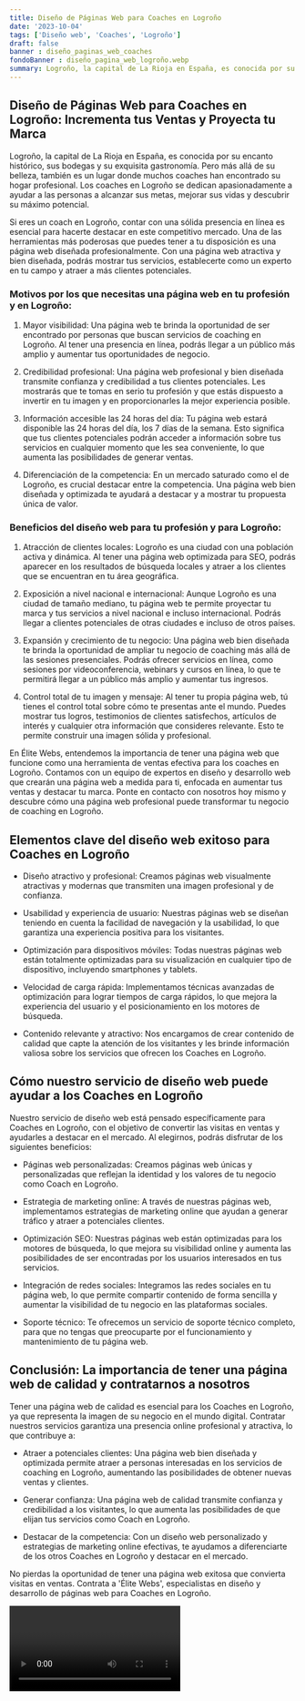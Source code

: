 ```yaml
---
title: Diseño de Páginas Web para Coaches en Logroño
date: '2023-10-04'
tags: ['Diseño web', 'Coaches', 'Logroño']
draft: false
banner : diseño_paginas_web_coaches
fondoBanner : diseño_pagina_web_logroño.webp
summary: Logroño, la capital de La Rioja en España, es conocida por su encanto histórico, sus bodegas y su exquisita gastronomía. Pero más allá de su belleza, también es un lugar donde muchos coaches han encontrado su hogar profesional. Los coaches en Logroño se dedican apasionadamente a ayudar a las personas a alcanzar sus metas, mejorar sus vidas y descubrir su máximo potencial.
---
```


## Diseño de Páginas Web para Coaches en Logroño: Incrementa tus Ventas y Proyecta tu Marca

Logroño, la capital de La Rioja en España, es conocida por su encanto histórico, sus bodegas y su exquisita gastronomía. Pero más allá de su belleza, también es un lugar donde muchos coaches han encontrado su hogar profesional. Los coaches en Logroño se dedican apasionadamente a ayudar a las personas a alcanzar sus metas, mejorar sus vidas y descubrir su máximo potencial.

Si eres un coach en Logroño, contar con una sólida presencia en línea es esencial para hacerte destacar en este competitivo mercado. Una de las herramientas más poderosas que puedes tener a tu disposición es una página web diseñada profesionalmente. Con una página web atractiva y bien diseñada, podrás mostrar tus servicios, establecerte como un experto en tu campo y atraer a más clientes potenciales.

### Motivos por los que necesitas una página web en tu profesión y en Logroño:

1. Mayor visibilidad: Una página web te brinda la oportunidad de ser encontrado por personas que buscan servicios de coaching en Logroño. Al tener una presencia en línea, podrás llegar a un público más amplio y aumentar tus oportunidades de negocio.

2. Credibilidad profesional: Una página web profesional y bien diseñada transmite confianza y credibilidad a tus clientes potenciales. Les mostrarás que te tomas en serio tu profesión y que estás dispuesto a invertir en tu imagen y en proporcionarles la mejor experiencia posible.

3. Información accesible las 24 horas del día: Tu página web estará disponible las 24 horas del día, los 7 días de la semana. Esto significa que tus clientes potenciales podrán acceder a información sobre tus servicios en cualquier momento que les sea conveniente, lo que aumenta las posibilidades de generar ventas.

4. Diferenciación de la competencia: En un mercado saturado como el de Logroño, es crucial destacar entre la competencia. Una página web bien diseñada y optimizada te ayudará a destacar y a mostrar tu propuesta única de valor.

### Beneficios del diseño web para tu profesión y para Logroño:

1. Atracción de clientes locales: Logroño es una ciudad con una población activa y dinámica. Al tener una página web optimizada para SEO, podrás aparecer en los resultados de búsqueda locales y atraer a los clientes que se encuentran en tu área geográfica.

2. Exposición a nivel nacional e internacional: Aunque Logroño es una ciudad de tamaño mediano, tu página web te permite proyectar tu marca y tus servicios a nivel nacional e incluso internacional. Podrás llegar a clientes potenciales de otras ciudades e incluso de otros países.

3. Expansión y crecimiento de tu negocio: Una página web bien diseñada te brinda la oportunidad de ampliar tu negocio de coaching más allá de las sesiones presenciales. Podrás ofrecer servicios en línea, como sesiones por videoconferencia, webinars y cursos en línea, lo que te permitirá llegar a un público más amplio y aumentar tus ingresos.

4. Control total de tu imagen y mensaje: Al tener tu propia página web, tú tienes el control total sobre cómo te presentas ante el mundo. Puedes mostrar tus logros, testimonios de clientes satisfechos, artículos de interés y cualquier otra información que consideres relevante. Esto te permite construir una imagen sólida y profesional.

En Élite Webs, entendemos la importancia de tener una página web que funcione como una herramienta de ventas efectiva para los coaches en Logroño. Contamos con un equipo de expertos en diseño y desarrollo web que crearán una página web a medida para ti, enfocada en aumentar tus ventas y destacar tu marca. Ponte en contacto con nosotros hoy mismo y descubre cómo una página web profesional puede transformar tu negocio de coaching en Logroño.

<GifSeo />

<Cta />

## Elementos clave del diseño web exitoso para Coaches en Logroño

- Diseño atractivo y profesional: Creamos páginas web visualmente atractivas y modernas que transmiten una imagen profesional y de confianza.

- Usabilidad y experiencia de usuario: Nuestras páginas web se diseñan teniendo en cuenta la facilidad de navegación y la usabilidad, lo que garantiza una experiencia positiva para los visitantes.

- Optimización para dispositivos móviles: Todas nuestras páginas web están totalmente optimizadas para su visualización en cualquier tipo de dispositivo, incluyendo smartphones y tablets.

- Velocidad de carga rápida: Implementamos técnicas avanzadas de optimización para lograr tiempos de carga rápidos, lo que mejora la experiencia del usuario y el posicionamiento en los motores de búsqueda.

- Contenido relevante y atractivo: Nos encargamos de crear contenido de calidad que capte la atención de los visitantes y les brinde información valiosa sobre los servicios que ofrecen los Coaches en Logroño.

## Cómo nuestro servicio de diseño web puede ayudar a los Coaches en Logroño

Nuestro servicio de diseño web está pensado específicamente para Coaches en Logroño, con el objetivo de convertir las visitas en ventas y ayudarles a destacar en el mercado. Al elegirnos, podrás disfrutar de los siguientes beneficios:

- Páginas web personalizadas: Creamos páginas web únicas y personalizadas que reflejan la identidad y los valores de tu negocio como Coach en Logroño.

- Estrategia de marketing online: A través de nuestras páginas web, implementamos estrategias de marketing online que ayudan a generar tráfico y atraer a potenciales clientes.

- Optimización SEO: Nuestras páginas web están optimizadas para los motores de búsqueda, lo que mejora su visibilidad online y aumenta las posibilidades de ser encontradas por los usuarios interesados en tus servicios.

- Integración de redes sociales: Integramos las redes sociales en tu página web, lo que permite compartir contenido de forma sencilla y aumentar la visibilidad de tu negocio en las plataformas sociales.

- Soporte técnico: Te ofrecemos un servicio de soporte técnico completo, para que no tengas que preocuparte por el funcionamiento y mantenimiento de tu página web.

## Conclusión: La importancia de tener una página web de calidad y contratarnos a nosotros

Tener una página web de calidad es esencial para los Coaches en Logroño, ya que representa la imagen de su negocio en el mundo digital. Contratar nuestros servicios garantiza una presencia online profesional y atractiva, lo que contribuye a:

- Atraer a potenciales clientes: Una página web bien diseñada y optimizada permite atraer a personas interesadas en los servicios de coaching en Logroño, aumentando las posibilidades de obtener nuevas ventas y clientes.

- Generar confianza: Una página web de calidad transmite confianza y credibilidad a los visitantes, lo que aumenta las posibilidades de que elijan tus servicios como Coach en Logroño.

- Destacar de la competencia: Con un diseño web personalizado y estrategias de marketing online efectivas, te ayudamos a diferenciarte de los otros Coaches en Logroño y destacar en el mercado.

No pierdas la oportunidad de tener una página web exitosa que convierta visitas en ventas. Contrata a 'Élite Webs', especialistas en diseño y desarrollo de páginas web para Coaches en Logroño.

<Video />

<CtaBot job='Coaches' city='Logroño'/>

<Gmaps query='Logroño+españa+maps' />